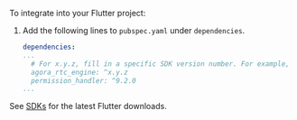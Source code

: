 <PlatformWrapper platform="flutter">

To integrate  <Vg k="VSDK" /> into your Flutter project:

1. Add the following lines to `pubspec.yaml` under `dependencies`.
    ```yaml
    dependencies:
    ...
      # For x.y.z, fill in a specific SDK version number. For example, 6.0.0
      agora_rtc_engine: ^x.y.z
      permission_handler: ^9.2.0
    ...
    ```

See [SDKs](../../sdks) for the latest Flutter downloads.

</PlatformWrapper>